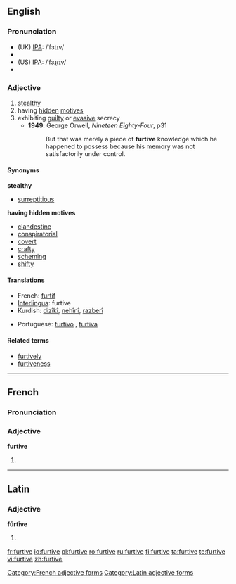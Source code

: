 ==English==

===Pronunciation===
*(UK) [[IPA]]: /ˈfɜtɪv/
*{{audio|en-uk-Furtive.ogg|Audio (UK)}}
*(US) [[IPA]]: /ˈfɜɻɾɪv/
*{{audio|en-us-furtive.ogg|Audio (US)}}

===Adjective===
{{en-adj}}

# [[stealthy]]
# having [[hidden]] [[motive]]s
# exhibiting [[guilty]] or [[evasive]] secrecy
#*'''1949''': George Orwell, ''Nineteen Eighty-Four'', p31
#*:But that was merely a piece of '''furtive''' knowledge which he happened to possess because his memory was not satisfactorily under control.

====Synonyms====
'''stealthy'''
*[[surreptitious]]

'''having hidden motives'''
*[[clandestine]]
*[[conspiratorial]]
*[[covert]]
*[[crafty]]
*[[scheming]]
*[[shifty]]

====Translations====
{{top}}
*French: [[furtif]]
*[[Interlingua]]: furtive
*Kurdish: [[dizîkî]], [[nehînî]], [[razberî]]
{{mid}}
*Portuguese: [[furtivo]] {{m}}, [[furtiva]] {{f}}
{{bottom}}

====Related terms====
* [[furtively]]
* [[furtiveness]]

----

==French==
===Pronunciation===
{{IPA|/fyʁtiv/}}

===Adjective===
'''furtive''' {{f}}

# {{feminine of|[[furtif]]|lang=French}}

[[Category:French adjective forms]]

----

==Latin==

===Adjective===
'''fūrtīve'''

# {{inflection of|furtivus#Latin|fūrtīvus|m|voc|s}}

[[Category:Latin adjective forms]]

[[fr:furtive]]
[[io:furtive]]
[[pl:furtive]]
[[ro:furtive]]
[[ru:furtive]]
[[fi:furtive]]
[[ta:furtive]]
[[te:furtive]]
[[vi:furtive]]
[[zh:furtive]]